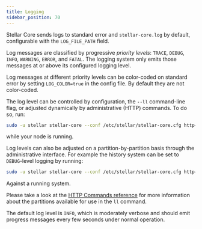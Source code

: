 ```yaml
---
title: Logging
sidebar_position: 70
---
```



Stellar Core sends logs to standard error and `stellar-core.log` by default, configurable with the `LOG_FILE_PATH` field.

Log messages are classified by progressive _priority levels_: `TRACE`, `DEBUG`, `INFO`, `WARNING`, `ERROR`, and `FATAL`. The logging system only emits those messages at or above its configured logging level.

Log messages at different priority levels can be color-coded on standard error by setting `LOG_COLOR=true` in the config file. By default they are not color-coded.

The log level can be controlled by configuration, the `--ll` command-line flag, or adjusted dynamically by administrative (HTTP) commands. To do so, run:

```bash
sudo -u stellar stellar-core --conf /etc/stellar/stellar-core.cfg http-command "ll?level=debug"
```

while your node is running.

Log levels can also be adjusted on a partition-by-partition basis through the administrative interface. For example the history system can be set to `DEBUG`-level logging by running:

```bash
sudo -u stellar stellar-core --conf /etc/stellar/stellar-core.cfg http-command "ll?level=debug&partition=history"
```

Against a running system.

<Alert>

Please take a look at the [HTTP Commands reference] for more information about the partitions available for use in the `ll` command.

</Alert>

The default log level is `INFO`, which is moderately verbose and should emit progress messages every few seconds under normal operation.

[HTTP Commands reference]: https://github.com/stellar/stellar-core/blob/master/docs/software/commands.md#http-commands
